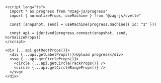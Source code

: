 ```svelte
<script lang="ts">
  import * as progress from "@zag-js/progress"
  import { normalizeProps, useMachine } from "@zag-js/svelte"

  const [snapshot, send] = useMachine(progress.machine({ id: "1" }))

  const api = $derived(progress.connect(snapshot, send, normalizeProps))
</script>

<div {...api.getRootProps()}>
  <div {...api.getLabelProps()}>Upload progress</div>
  <svg {...api.getCircleProps()}>
    <circle {...api.getCircleTrackProps()} />
    <circle {...api.getCircleRangeProps()} />
  </svg>
</div>
```
